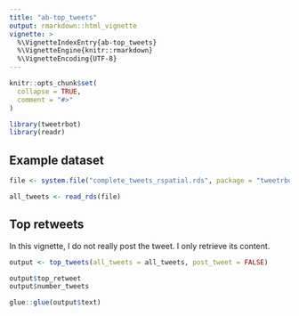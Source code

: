 ```yaml
---
title: "ab-top_tweets"
output: rmarkdown::html_vignette
vignette: >
  %\VignetteIndexEntry{ab-top_tweets}
  %\VignetteEngine{knitr::rmarkdown}
  %\VignetteEncoding{UTF-8}
---
```


```r
knitr::opts_chunk$set(
  collapse = TRUE,
  comment = "#>"
)
```

```r
library(tweetrbot)
library(readr)
```

## Example dataset

```r
file <- system.file("complete_tweets_rspatial.rds", package = "tweetrbot")

all_tweets <- read_rds(file)
```

## Top retweets

In this vignette, I do not really post the tweet. I only retrieve its content.

```r
output <- top_tweets(all_tweets = all_tweets, post_tweet = FALSE)

output$top_retweet
output$number_tweets
```

```r
glue::glue(output$text)
```

